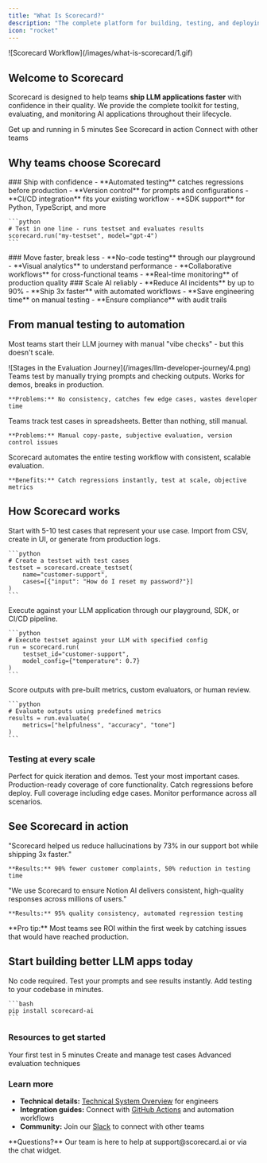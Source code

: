 ```yaml
---
title: "What Is Scorecard?"
description: "The complete platform for building, testing, and deploying production-ready LLM applications"
icon: "rocket"
---
```


<Frame>
![Scorecard Workflow](/images/what-is-scorecard/1.gif)
</Frame>

## Welcome to Scorecard

Scorecard is designed to help teams **ship LLM applications faster** with confidence in their quality. We provide the complete toolkit for testing, evaluating, and monitoring AI applications throughout their lifecycle.

<CardGroup cols={3}>
  <Card title="Quick Start" icon="play" href="/intro/quickstart">
    Get up and running in 5 minutes
  </Card>
  <Card title="Watch Demo" icon="video" href="https://scorecard.io/demo">
    See Scorecard in action
  </Card>
  <Card title="Join Community" icon="users" href="https://scorecard.io/slack">
    Connect with other teams
  </Card>
</CardGroup>

## Why teams choose Scorecard

<Tabs>
  <Tab title="For Engineers">
    ### Ship with confidence
    - **Automated testing** catches regressions before production
    - **Version control** for prompts and configurations
    - **CI/CD integration** fits your existing workflow
    - **SDK support** for Python, TypeScript, and more
    
    ```python
    # Test in one line - runs testset and evaluates results
    scorecard.run("my-testset", model="gpt-4")
    ```
  </Tab>
  <Tab title="For Product Teams">
    ### Move faster, break less
    - **No-code testing** through our playground
    - **Visual analytics** to understand performance
    - **Collaborative workflows** for cross-functional teams
    - **Real-time monitoring** of production quality
  </Tab>
  <Tab title="For Leaders">
    ### Scale AI reliably
    - **Reduce AI incidents** by up to 90%
    - **Ship 3x faster** with automated workflows
    - **Save engineering time** on manual testing
    - **Ensure compliance** with audit trails
  </Tab>
</Tabs>

## From manual testing to automation

Most teams start their LLM journey with manual "vibe checks" - but this doesn't scale.

<Frame caption="The evolution of LLM testing maturity">
![Stages in the Evaluation Journey](/images/llm-developer-journey/4.png)
</Frame>

<AccordionGroup>
  <Accordion title="Stage 1: Manual Testing" icon="hand" defaultOpen>
    Teams test by manually trying prompts and checking outputs. Works for demos, breaks in production.
    
    **Problems:** No consistency, catches few edge cases, wastes developer time
  </Accordion>
  <Accordion title="Stage 2: Spreadsheet Tracking" icon="table">
    Teams track test cases in spreadsheets. Better than nothing, still manual.
    
    **Problems:** Manual copy-paste, subjective evaluation, version control issues
  </Accordion>
  <Accordion title="Stage 3: Automated Evaluation" icon="robot">
    Scorecard automates the entire testing workflow with consistent, scalable evaluation.
    
    **Benefits:** Catch regressions instantly, test at scale, objective metrics
  </Accordion>
</AccordionGroup>

## How Scorecard works

<Steps>
  <Step title="Create your testset" icon="1">
    Start with 5-10 test cases that represent your use case. Import from CSV, create in UI, or generate from production logs.
    
    ```python
    # Create a testset with test cases
    testset = scorecard.create_testset(
        name="customer-support",
        cases=[{"input": "How do I reset my password?"}]
    )
    ```
  </Step>
  <Step title="Run your tests" icon="2">
    Execute against your LLM application through our playground, SDK, or CI/CD pipeline.
    
    ```python
    # Execute testset against your LLM with specified config
    run = scorecard.run(
        testset_id="customer-support",
        model_config={"temperature": 0.7}
    )
    ```
  </Step>
  <Step title="Evaluate results" icon="3">
    Score outputs with pre-built metrics, custom evaluators, or human review.
    
    ```python
    # Evaluate outputs using predefined metrics
    results = run.evaluate(
        metrics=["helpfulness", "accuracy", "tone"]
    )
    ```
  </Step>
</Steps>

### Testing at every scale

<Tabs>
  <Tab title="Sample (5-10 tests)">
    Perfect for quick iteration and demos. Test your most important cases.
  </Tab>
  <Tab title="Golden (100 tests)">
    Production-ready coverage of core functionality. Catch regressions before deploy.
  </Tab>
  <Tab title="Comprehensive (1000+ tests)">
    Full coverage including edge cases. Monitor performance across all scenarios.
  </Tab>
</Tabs>

## See Scorecard in action

<CardGroup cols={2}>
  <Card title="DoorDash" icon="truck">
    "Scorecard helped us reduce hallucinations by 73% in our support bot while shipping 3x faster."
    
    **Results:** 90% fewer customer complaints, 50% reduction in testing time
  </Card>
  <Card title="Notion" icon="file">
    "We use Scorecard to ensure Notion AI delivers consistent, high-quality responses across millions of users."
    
    **Results:** 95% quality consistency, automated regression testing
  </Card>
</CardGroup>

<Tip>
**Pro tip:** Most teams see ROI within the first week by catching issues that would have reached production.
</Tip>

## Start building better LLM apps today

<CardGroup cols={2}>
  <Card title="Start with Playground" icon="play" href="/features/playground">
    No code required. Test your prompts and see results instantly.
  </Card>
  <Card title="Setup Integration" icon="code" href="/how-to-use-scorecard/trigger-run-with-github-actions">
    Add testing to your codebase in minutes.
    
    ```bash
    pip install scorecard-ai
    ```
  </Card>
</CardGroup>

### Resources to get started

<CardGroup cols={3}>
  <Card title="5-Minute Quickstart" icon="timer" href="/intro/quickstart">
    Your first test in 5 minutes
  </Card>
  <Card title="Testset Management" icon="folder" href="/features/testset-management">
    Create and manage test cases
  </Card>
  <Card title="RAG Guide" icon="star" href="/how-to-use-scorecard/rag-retrieval-augmented-generation">
    Advanced evaluation techniques
  </Card>
</CardGroup>

### Learn more

- **Technical details:** [Technical System Overview](/intro/technical-system-overview) for engineers
- **Integration guides:** Connect with [GitHub Actions](/how-to-use-scorecard/trigger-run-with-github-actions) and automation workflows
- **Community:** Join our [Slack](https://scorecard.io/slack) to connect with other teams

<Info>
**Questions?** Our team is here to help at support@scorecard.ai or via the chat widget.
</Info>